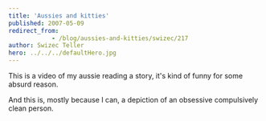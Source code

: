 ```yaml
---
title: 'Aussies and kitties'
published: 2007-05-09
redirect_from: 
            - /blog/aussies-and-kitties/swizec/217
author: Swizec Teller
hero: ../../../defaultHero.jpg
---
```

This is a video of my aussie reading a story, it's kind of funny for some absurd reason.

And this is, mostly because I can, a depiction of an obsessive compulsively clean person.